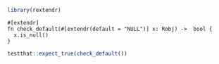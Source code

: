 
```r
library(rextendr)
```


```extendrsrc
#[extendr]
fn check_default(#[extendr(default = "NULL")] x: Robj) ->  bool {
  x.is_null()
}
```
```r
testthat::expect_true(check_default())
```